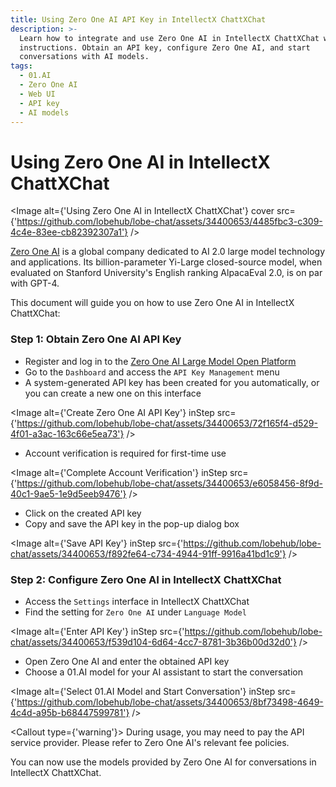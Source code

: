 ```yaml
---
title: Using Zero One AI API Key in IntellectX ChattXChat
description: >-
  Learn how to integrate and use Zero One AI in IntellectX ChattXChat with step-by-step
  instructions. Obtain an API key, configure Zero One AI, and start
  conversations with AI models.
tags:
  - 01.AI
  - Zero One AI
  - Web UI
  - API key
  - AI models
---
```


# Using Zero One AI in IntellectX ChattXChat

<Image
  alt={'Using Zero One AI in IntellectX ChattXChat'}
  cover
  src={'https://github.com/lobehub/lobe-chat/assets/34400653/4485fbc3-c309-4c4e-83ee-cb82392307a1'}
/>

[Zero One AI](https://www.01.ai/) is a global company dedicated to AI 2.0 large model technology and applications. Its billion-parameter Yi-Large closed-source model, when evaluated on Stanford University's English ranking AlpacaEval 2.0, is on par with GPT-4.

This document will guide you on how to use Zero One AI in IntellectX ChattXChat:

<Steps>

### Step 1: Obtain Zero One AI API Key

- Register and log in to the [Zero One AI Large Model Open Platform](https://platform.lingyiwanwu.com/)
- Go to the `Dashboard` and access the `API Key Management` menu
- A system-generated API key has been created for you automatically, or you can create a new one on this interface

<Image
  alt={'Create Zero One AI API Key'}
  inStep
  src={'https://github.com/lobehub/lobe-chat/assets/34400653/72f165f4-d529-4f01-a3ac-163c66e5ea73'}
/>

- Account verification is required for first-time use

<Image
  alt={'Complete Account Verification'}
  inStep
  src={'https://github.com/lobehub/lobe-chat/assets/34400653/e6058456-8f9d-40c1-9ae5-1e9d5eeb9476'}
/>

- Click on the created API key
- Copy and save the API key in the pop-up dialog box

<Image
  alt={'Save API Key'}
  inStep
  src={'https://github.com/lobehub/lobe-chat/assets/34400653/f892fe64-c734-4944-91ff-9916a41bd1c9'}
/>

### Step 2: Configure Zero One AI in IntellectX ChattXChat

- Access the `Settings` interface in IntellectX ChattXChat
- Find the setting for `Zero One AI` under `Language Model`

<Image
  alt={'Enter API Key'}
  inStep
  src={'https://github.com/lobehub/lobe-chat/assets/34400653/f539d104-6d64-4cc7-8781-3b36b00d32d0'}
/>

- Open Zero One AI and enter the obtained API key
- Choose a 01.AI model for your AI assistant to start the conversation

<Image
  alt={'Select 01.AI Model and Start Conversation'}
  inStep
  src={'https://github.com/lobehub/lobe-chat/assets/34400653/8bf73498-4649-4c4d-a95b-b68447599781'}
/>

<Callout type={'warning'}>
  During usage, you may need to pay the API service provider. Please refer to Zero One AI's relevant
  fee policies.
</Callout>

</Steps>

You can now use the models provided by Zero One AI for conversations in IntellectX ChattXChat.
